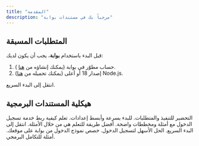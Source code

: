 ```yaml
---
title: "المقدمة"
description: "مرحباً بك في مستندات بوابة"
---
```


## المتطلبات المسبقة

قبل البدء باستخدام **بوابة**، يجب أن يكون لديك:

1. حساب مطوّر في بوابة (يمكنك إنشاؤه من [هنا](https://bawabah.app/dev/login) ).
2. إصدار 18 أو أعلى (يمكنك تحميله من [هنا](https://nodejs.org/en/download)) Node.js.

<Card title="جاهز للبدء؟" icon="rocket" horizontal href="./quickstart">
  انتقل إلى البدء السريع.
</Card>

## هيكلية المستندات البرمجية

<Steps>
  <Step title="المقدمة" icon="book" iconType="solid">
    التحضير للتنفيذ والمتطلبات.
  </Step>
  <Step title="البدء السريع" icon="rocket" iconType="solid">
    للبدء بسرعة وأبسط إعدادات.
  </Step>
  <Step title="التطوير" icon="code" iconType="solid">
    تعلم كيفية ربط خدمة تسجيل الدخول مع أمثلة ومخططات واضحة.
  </Step>
  <Step title="أمثلة" icon="flask" iconType="solid">
    أفضل طريقة للتعلم هي من خلال الأمثلة.
  </Step>
</Steps>

<Columns cols={2}>
  <Card title="البدء السريع" icon="rocket" iconType="regular" href="quickstart">
    انتقل إلى البدء السريع.
  </Card>
  <Card title="تسجيل الدخول المستضاف" icon="page" href="/essentials/settings">
    الحل الأسهل لتسجيل الدخول.
  </Card>
  <Card title="تسجيل الدخول عبر النموذج" icon="envelope" href="/essentials/navigation">
    خصص نموذج الدخول من بوابة على موقعك.
  </Card>
  <Card title="أمثلة" icon="flask" href="/api-reference/introduction">
    أمثلة للتكامل البرمجي.
  </Card>
</Columns>